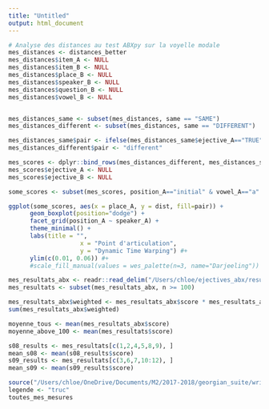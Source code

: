 ```yaml
---
title: "Untitled"
output: html_document
---
```

```r
# Analyse des distances au test ABXpy sur la voyelle modale
mes_distances <- distances_better
mes_distances$item_A <- NULL
mes_distances$item_B <- NULL
mes_distances$place_B <- NULL
mes_distances$speaker_B <- NULL
mes_distances$question_B <- NULL
mes_distances$vowel_B <- NULL


mes_distances_same <- subset(mes_distances, same == "SAME")
mes_distances_different <- subset(mes_distances, same == "DIFFERENT")

mes_distances_same$pair <- ifelse(mes_distances_same$ejective_A=="TRUE", "ejectives", "aspirates")
mes_distances_different$pair <- "different"

mes_scores <- dplyr::bind_rows(mes_distances_different, mes_distances_same)
mes_scores$ejective_A <- NULL
mes_scores$ejective_B <- NULL

some_scores <- subset(mes_scores, position_A=="initial" & vowel_A=="a" | vowel_A=="e")

```

```r
ggplot(some_scores, aes(x = place_A, y = dist, fill=pair)) + 
      geom_boxplot(position="dodge") +
      facet_grid(position_A ~ speaker_A) +
      theme_minimal() +
      labs(title = "", 
                    x = "Point d'articulation", 
                    y = "Dynamic Time Warping") #+
      ylim(c(0.01, 0.06)) #+
      #scale_fill_manual(values = wes_palette(n=3, name="Darjeeling"))
```
```r
mes_resultats_abx <- readr::read_delim("/Users/chloe/ejectives_abx/results/modalv/by__place_position_question_speaker_vowel/results.csv", "\t")
mes_resultats <- subset(mes_resultats_abx, n >= 100)

mes_resultats_abx$weighted <- mes_resultats_abx$score * mes_resultats_abx$n / sum(mes_resultats_abx$n)
sum(mes_resultats_abx$weighted)

moyenne_tous <- mean(mes_resultats_abx$score)
moyenne_above_100 <- mean(mes_resultats$score)

s08_results <- mes_resultats[c(1,2,4,5,8,9), ]
mean_s08 <- mean(s08_results$score)
s09_results <- mes_resultats[c(3,6,7,10:12), ]
mean_s09 <- mean(s09_results$score)
```

```r
source("/Users/chloe/OneDrive/Documents/M2/2017-2018/georgian_suite/writings/notes/analyse_both_speakers.R")
legende <- "truc"
toutes_mes_mesures
```